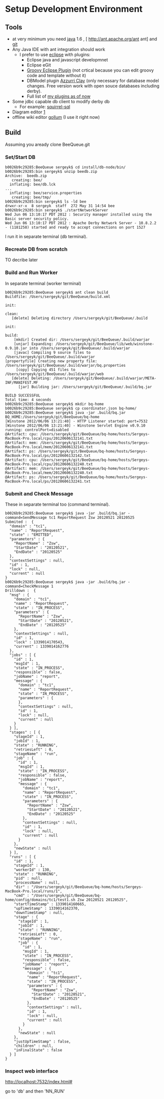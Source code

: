 = Setup Development Environment =

== Tools ==
* at very minimum you need [http://www.oracle.com/technetwork/java/javase/downloads/index.html java] 1.6 , [ http://ant.apache.org/ant ant] and [http://git-scm.com/ git]
* Any Java IDE with ant integration should work
** I prefer to use [http://eclipse.org eclipse] with plugins:
*** Eclipse java and javascript developmnet
*** Eclipse eGit
*** [http://groovy.codehaus.org/Install+Groovy-Eclipse+Plugin Groovy Eclipse Plugin] (not crtical because you can edit groovy code and template without it)
***  DBModel plugin [http://www.azzurri.jp/ Azzurri Clay]  (only necessary for database model changes. Free version work with open souce databases including derby).
*** Full list of [[MyEclipsePlugins|my plugins as of now]]
* Some jdbc capable db client to modify derby db
** For example: [http://squirrel-sql.sourceforge.net/ squirrel-sql]
* Diagram editor [https://live.gnome.org/Dia]
* offline wiki editor [https://github.com/github/gollum gollum] (I use it right now)

== Build ==

Assuming you aready clone BeeQueue.git 

=== Set/Start DB ===

<pre>
b0026b9c29285:BeeQueue sergeyk$ cd install/db-node/bin/
b0026b9c29285:bin sergeyk$ unzip beedb.zip 
Archive:  beedb.zip
   creating: bee/
  inflating: bee/db.lck              
... 
  inflating: bee/service.properties  
   creating: bee/tmp/
b0026b9c29285:bin sergeyk$ ls -ld bee
drwxr-xr-x  8 sergeyk  staff  272 May 31 14:54 bee
b0026b9c29285:bin sergeyk$ ./startNetworkServer 
Wed Jun 06 13:10:17 PDT 2012 : Security manager installed using the Basic server security policy.
Wed Jun 06 13:10:17 PDT 2012 : Apache Derby Network Server - 10.8.2.2 - (1181258) started and ready to accept connections on port 1527
</pre>

I run it in separate terminal (db terminal).

=== Recreate DB from scratch ===

TO decribe later

=== Build and Run Worker ===

In separate terminal (worker terminal)

<pre>
b0026b9c29285:BeeQueue sergeyk$ ant clean build
Buildfile: /Users/sergeyk/git/BeeQueue/build.xml

init:

clean:
   [delete] Deleting directory /Users/sergeyk/git/BeeQueue/.build

init:

build:
    [mkdir] Created dir: /Users/sergeyk/git/BeeQueue/.build/warjar
    [unjar] Expanding: /Users/sergeyk/git/BeeQueue/lib/web/winstone-0.9.10.jar into /Users/sergeyk/git/BeeQueue/.build/warjar
    [javac] Compiling 9 source files to /Users/sergeyk/git/BeeQueue/.build/warjar
[propertyfile] Creating new property file: /Users/sergeyk/git/BeeQueue/.build/warjar/bq.properties
     [copy] Copying 451 files to /Users/sergeyk/git/BeeQueue/.build/warjar/web
   [delete] Deleting: /Users/sergeyk/git/BeeQueue/.build/warjar/META-INF/MANIFEST.MF
      [jar] Building jar: /Users/sergeyk/git/BeeQueue/.build/bq.jar

BUILD SUCCESSFUL
Total time: 4 seconds
b0026b9c29285:BeeQueue sergeyk$ mkdir bq-home
b0026b9c29285:BeeQueue sergeyk$ cp coordinator.json bq-home/
b0026b9c29285:BeeQueue sergeyk$ java -jar .build/bq.jar 
BQ_HOME:/Users/sergeyk/git/BeeQueue/bq-home
[Winstone 2012/06/06 13:21:40] - HTTP Listener started: port=7532
[Winstone 2012/06/06 13:21:40] - Winstone Servlet Engine v0.9.10 running: controlPort=disabled
@Artifact: cpu: /Users/sergeyk/git/BeeQueue/bq-home/hosts/Sergeys-MacBook-Pro.local/cpu/20120606132141.txt
@Artifact: mem: /Users/sergeyk/git/BeeQueue/bq-home/hosts/Sergeys-MacBook-Pro.local/mem/20120606132141.txt
@Artifact: ps: /Users/sergeyk/git/BeeQueue/bq-home/hosts/Sergeys-MacBook-Pro.local/ps/20120606132142.txt
@Artifact: cpu: /Users/sergeyk/git/BeeQueue/bq-home/hosts/Sergeys-MacBook-Pro.local/cpu/20120606132240.txt
@Artifact: mem: /Users/sergeyk/git/BeeQueue/bq-home/hosts/Sergeys-MacBook-Pro.local/mem/20120606132240.txt
@Artifact: ps: /Users/sergeyk/git/BeeQueue/bq-home/hosts/Sergeys-MacBook-Pro.local/ps/20120606132241.txt
</pre>

=== Submit and Check Message ===

These in separate terminal too (command terminal).

<pre>
b0026b9c29285:BeeQueue sergeyk$ java -jar .build/bq.jar -command=SendMessage tc1 ReportRequest Zsw 20120521 20120525
Submited :  {
  "domain" : "tc1",
  "name" : "ReportRequest",
  "state" : "EMITTED",
  "parameters" : {
    "ReportName" : "Zsw",
    "StartDate" : "20120521",
    "EndDate" : "20120525"
  },
  "contextSettings" : null,
  "id" : 1,
  "lock" : null,
  "current" : null
}
b0026b9c29285:BeeQueue sergeyk$ java -jar .build/bq.jar -command=CheckMessage 1
Drilldown :  {
  "msg" : {
    "domain" : "tc1",
    "name" : "ReportRequest",
    "state" : "IN_PROCESS",
    "parameters" : {
      "ReportName" : "Zsw",
      "StartDate" : "20120521",
      "EndDate" : "20120525"
    },
    "contextSettings" : null,
    "id" : 1,
    "lock" : 1339014170543,
    "current" : 1339014162776
  },
  "jobs" : [ {
    "id" : 1,
    "msgId" : 1,
    "state" : "IN_PROCESS",
    "responsible" : false,
    "jobName" : "report",
    "message" : {
      "domain" : "tc1",
      "name" : "ReportRequest",
      "state" : "IN_PROCESS",
      "parameters" : {
      },
      "contextSettings" : null,
      "id" : 1,
      "lock" : null,
      "current" : null
    }
  } ],
  "stages" : [ {
    "stageId" : 1,
    "jobId" : 1,
    "state" : "RUNNING",
    "retriesLeft" : 0,
    "stageName" : "run",
    "job" : {
      "id" : 1,
      "msgId" : 1,
      "state" : "IN_PROCESS",
      "responsible" : false,
      "jobName" : "report",
      "message" : {
        "domain" : "tc1",
        "name" : "ReportRequest",
        "state" : "IN_PROCESS",
        "parameters" : {
          "ReportName" : "Zsw",
          "StartDate" : "20120521",
          "EndDate" : "20120525"
        },
        "contextSettings" : null,
        "id" : 1,
        "lock" : null,
        "current" : null
      }
    },
    "newState" : null
  } ],
  "runs" : [ {
    "id" : 1,
    "stageId" : 1,
    "workerId" : 130,
    "state" : "RUNNING",
    "pid" : null,
    "processName" : null,
    "dir" : "/Users/sergeyk/git/BeeQueue/bq-home/hosts/Sergeys-MacBook-Pro.local/runs/1",
    "cmd" : "/Users/sergeyk/git/BeeQueue/bq-home/config/domains/tc1/test1.sh Zsw 20120521 20120525",
    "startTimeStamp" : 1339014160665,
    "upTimeStamp" : 1339014162370,
    "downTimeStamp" : null,
    "stage" : {
      "stageId" : 1,
      "jobId" : 1,
      "state" : "RUNNING",
      "retriesLeft" : 0,
      "stageName" : "run",
      "job" : {
        "id" : 1,
        "msgId" : 1,
        "state" : "IN_PROCESS",
        "responsible" : false,
        "jobName" : "report",
        "message" : {
          "domain" : "tc1",
          "name" : "ReportRequest",
          "state" : "IN_PROCESS",
          "parameters" : {
            "ReportName" : "Zsw",
            "StartDate" : "20120521",
            "EndDate" : "20120525"
          },
          "contextSettings" : null,
          "id" : 1,
          "lock" : null,
          "current" : null
        }
      },
      "newState" : null
    },
    "justUpTimeStamp" : false,
    "children" : null,
    "inFinalState" : false
  } ]
}
</pre>

=== Inspect web interface ===
http://localhost:7532/index.html#

go to 'db' and then 'NN_RUN'